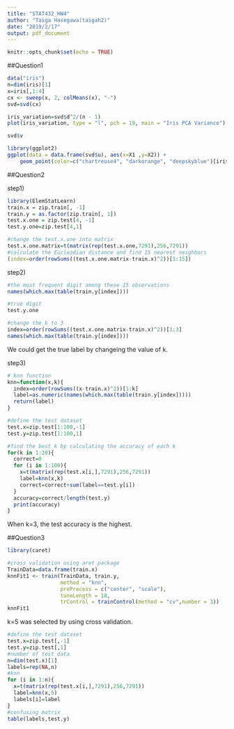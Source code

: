 ```yaml
---
title: "STAT432_HW4"
author: "Taiga Hasegawa(taigah2)"
date: "2019/2/17"
output: pdf_document
---
```


```r
knitr::opts_chunk$set(echo = TRUE)
```

##Question1
```r
data("iris")
n=dim(iris)[1]
x=iris[,1:4]
cx <- sweep(x, 2, colMeans(x), "-")
svd=svd(cx)
```

```r
iris_variation=svd$d^2/(n - 1)
plot(iris_variation, type = "l", pch = 19, main = "Iris PCA Variance")
```

```r
svd$v
```


```r
library(ggplot2)
ggplot(data = data.frame(svd$u), aes(x=X1 ,y=X2)) + 
    geom_point(color=c("chartreuse4", "darkorange", "deepskyblue")[iris$Species], size = 3)
```

##Question2

step1)
```r
library(ElemStatLearn)
train.x = zip.train[, -1]
train.y = as.factor(zip.train[, 1]) 
test.x.one = zip.test[4, -1]
test.y.one=zip.test[4,1]
```

```r
#change the test.x.one into matrix 
test.x.one.matrix=t(matrix(rep(test.x.one,7291),256,7291))
#calculate the Eucleadian distance and find 15 nearest neighbors
(index=order(rowSums((test.x.one.matrix-train.x)^2))[1:15])
```

step2)
```r
#the most frequent digit among these 15 observations
names(which.max(table(train.y[index])))
```

```r
#true digit 
test.y.one
```

```r
#change the k to 3
index=order(rowSums((test.x.one.matrix-train.x)^2))[1:3]
names(which.max(table(train.y[index])))
```
We could get the true label by changeing the value of k. 

step3)

```r
# knn function 
knn=function(x,k){
  index=order(rowSums((x-train.x)^2))[1:k]
  label=as.numeric(names(which.max(table(train.y[index]))))
  return(label)
}
```


```r
#define the test dataset
test.x=zip.test[1:100,-1]
test.y=zip.test[1:100,1]

#find the best k by calculating the accuracy of each k 
for(k in 1:20){
  correct=0
  for (i in 1:100){
    x=t(matrix(rep(test.x[i,],7291),256,7291))
    label=knn(x,k)
    correct=correct+sum(label==test.y[i])
  }
  accuracy=correct/length(test.y)
  print(accuracy) 
}
```
When k=3, the test accuracy is the highest. 

##Question3 
```r
library(caret)
```

```r
#cross validation using aret package 
TrainData=data.frame(train.x)
knnFit1 <- train(TrainData, train.y,
                 method = "knn",
                 preProcess = c("center", "scale"),
                 tuneLength = 10,
                 trControl = trainControl(method = "cv",number = 3))
knnFit1
```

k=5 was selected by using cross validation. 
```r
#define the test dataset
test.x=zip.test[,-1]
test.y=zip.test[,1]
#number of test data 
n=dim(test.x)[1]
labels=rep(NA,n)
#knn
for (i in 1:n){
  x=t(matrix(rep(test.x[i,],7291),256,7291))
  label=knn(x,5)
  labels[i]=label
}
#confusing matrix
table(labels,test.y)
```


